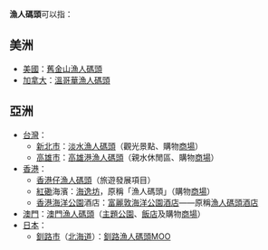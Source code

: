 '''漁人碼頭'''可以指：

==美洲==
* [[美國|美國]]：[[舊金山漁人碼頭|舊金山漁人碼頭]]
* [[加拿大|加拿大]]：[[溫哥華漁人碼頭|溫哥華漁人碼頭]]

==亞洲==
{{noteTA 
|1=zh-cn:飯店; zh-tw:飯店; zh-hk:酒店; 
|2=zh-cn: ; zh-tw: ; zh-hk: ; 
|3=zh-cn: ; zh-tw: ; zh-hk: ; }}
* [[台灣|台灣]]：
** [[新北市|新北市]]：[[淡水漁人碼頭|淡水漁人碼頭]]（觀光景點、購物[[商場|商場]]）
** [[高雄市|高雄市]]：[[高雄港漁人碼頭|高雄港漁人碼頭]]（親水休閒區、購物[[商場|商場]]）
* [[香港|香港]]：
** [[香港仔漁人碼頭|香港仔漁人碼頭]]（旅遊發展項目）
** [[紅磡|紅磡]]海濱：[[海逸坊|海逸坊]]，原稱「漁人碼頭」（購物[[商場|商場]]）
** [[香港海洋公園|香港海洋公園]]酒店：[[富麗敦海洋公園酒店|富麗敦海洋公園酒店]]——原稱[[漁人碼頭酒店|漁人碼頭酒店]]
* [[澳門|澳門]]：[[澳門漁人碼頭|澳門漁人碼頭]]（[[主題公園|主題公園]]、[[飯店|飯店]]及購物[[商場|商場]]）
* [[日本|日本]]：
** [[釧路市|釧路市]]（[[北海道|北海道]]）：[[釧路漁人碼頭MOO|釧路漁人碼頭MOO]]

{{disambig|Cat=四字建築物消歧義}}